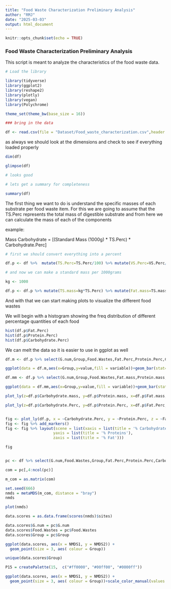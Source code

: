 ```yaml
---
title: "Food Waste Characterization Preliminary Analysis"
author: "RMJ"
date: "2025-03-03"
output: html_document
---
```


```r
knitr::opts_chunk$set(echo = TRUE)
```

### Food Waste Characterization Preliminary Analysis


This script is meant to analyze the characteristics of the food waste data. 

```r
# Load the library

library(tidyverse)
library(ggplot2)
library(reshape2)
library(plotly)
library(vegan)
library(Polychrome)

theme_set(theme_bw(base_size = 16))

### bring in the data

df <- read.csv(file = "Dataset/Food_waste_characterization.csv",header = TRUE,sep = ",")

```

as always we should look at the dimensions and check to see if everything loaded properly

```r

dim(df)

glimpse(df)

# looks good

# lets get a summary for completeness

summary(df)


```

The first thing we want to do is understand the specific masses of each substrate per food waste item. For this we are going to assume that the TS.Perc represents the total mass of digestible substrate and from here we can calculate the mass of each of the components

example:

Mass Carbohydrate = [(Standard Mass (1000g) * TS.Perc) * Carbohydrate.Perc]

```r

# first we should convert everything into a percent

df.p <- df %>%  mutate(TS.Perc=TS.Perc/100) %>% mutate(VS.Perc=VS.Perc/100) %>% mutate(Fat.Perc=Fat.Perc/100) %>% mutate(Protein.Perc=Protein.Perc/100) %>% mutate(Carbohydrate.Perc=Carbohydrate.Perc/100)

# and now we can make a standard mass per 1000grams

kg <- 1000

df.p <- df.p %>% mutate(TS.mass=kg*TS.Perc) %>% mutate(Fat.mass=TS.mass*Fat.Perc) %>% mutate(Protein.mass=TS.mass*Protein.Perc) %>% mutate(Carbohydrate.mass=TS.mass*Carbohydrate.Perc)


```

And with that we can start making plots to visualize the different food wastes

We will begin with a histogram showing the freq distribution of different percentage quantities of each food

```r

hist(df.p$Fat.Perc)
hist(df.p$Protein.Perc)
hist(df.p$Carbohydrate.Perc)

```
We can melt the data so it is easier to use in ggplot as well

```r

df.m <- df.p %>% select(G.num,Group,Food.Wastes,Fat.Perc,Protein.Perc,Carbohydrate.Perc) %>% melt(id.vars = c("G.num","Food.Wastes","Group"))

ggplot(data = df.m,aes(x=Group,y=value,fill = variable))+geom_bar(stat='identity',position = 'dodge')

df.mm <- df.p %>% select(G.num,Group,Food.Wastes,Fat.mass,Protein.mass,Carbohydrate.mass) %>% melt(id.vars = c("G.num","Food.Wastes","Group"))

ggplot(data = df.mm,aes(x=Group,y=value,fill = variable))+geom_bar(stat='identity',position = 'dodge')

```

```r


plot_ly(z=df.p$Carbohydrate.mass, y=df.p$Protein.mass, x=df.p$Fat.mass, type = "scatter3d",mode="markers", color = df.p$Group)

plot_ly(z=df.p$Carbohydrate.Perc, y=df.p$Protein.Perc, x=df.p$Fat.Perc, type = "scatter3d",mode="markers", color = df.p$Group)


fig <- plot_ly(df.p, x = ~Carbohydrate.Perc, y = ~Protein.Perc, z = ~Fat.Perc, color = ~Group)
fig <- fig %>% add_markers()
fig <- fig %>% layout(scene = list(xaxis = list(title = '% Carbohydrates'),
                     yaxis = list(title = '% Proteins'),
                     zaxis = list(title = '% Fat')))

fig



```
```r

pc <- df %>% select(G.num,Food.Wastes,Group,Fat.Perc,Protein.Perc,Carbohydrate.Perc)

com = pc[,4:ncol(pc)]

m_com = as.matrix(com)

set.seed(666)
nmds = metaMDS(m_com, distance = "bray")
nmds

plot(nmds)

data.scores = as.data.frame(scores(nmds)$sites)

data.scores$G.num = pc$G.num
data.scores$Food.Wastes = pc$Food.Wastes
data.scores$Group = pc$Group

ggplot(data.scores, aes(x = NMDS1, y = NMDS2)) + 
  geom_point(size = 3, aes( colour = Group))

unique(data.scores$Group)

P15 = createPalette(15,  c("#ff0000", "#00ff00", "#0000ff"))

ggplot(data.scores, aes(x = NMDS1, y = NMDS2)) + 
  geom_point(size = 3, aes( colour = Group))+scale_color_manual(values = unname(P15))


```

